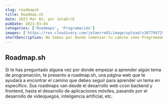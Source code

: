 ```yaml
---
slug: roadmapsh
title: Roadmap.sh
date: 2023 Mar 03, por JotaErrE
pubDate: 2023-03-04
categories: ['Roadmaps', 'Programación']
images: ['https://res.cloudinary.com/jotaerre01/image/upload/v1677947293/Portfolio/etlj5fk0bgn1hsalrli8.png']
shortDescription: No Sabes por donde comenzar tu camino como Programador o Programadora? No te preocupes, Roadmap.sh te ayudará a encontrar el camino correcto.
---
```


## Roadmap.sh

Si te has preguntado alguna vez por donde empezar a aprender algún tema de programación, te presento a roadmap.sh, una página web que te ayudará a encontrar el camino que debes seguir para aprender un tema en específico. Sus roadmaps van desde el desarrollo web ccon backend y frontend, hasta el desarrollo de aplicaciones móviles, pasando por el desarrollo de videojuegos, inteligencia artificial, etc.